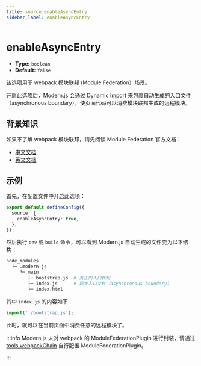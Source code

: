 ```yaml
---
title: source.enableAsyncEntry
sidebar_label: enableAsyncEntry
---
```

# enableAsyncEntry

- **Type:** `boolean`
- **Default:** `false`

该选项用于 webpack 模块联邦 (Module Federation）场景。

开启此选项后，Modern.js 会通过 Dynamic Import 来包裹自动生成的入口文件（asynchronous boundary），使页面代码可以消费模块联邦生成的远程模块。

## 背景知识

如果不了解 webpack 模块联邦，请先阅读 Module Federation 官方文档：

- [中文文档](https://webpack.docschina.org/concepts/module-federation/)
- [英文文档](https://webpack.js.org/concepts/module-federation)

## 示例

首先，在配置文件中开启此选项：

```ts title="modern.config.ts"
export default defineConfig({
  source: {
    enableAsyncEntry: true,
  },
});
```

然后执行 `dev` 或 `build` 命令，可以看到 Modern.js 自动生成的文件变为以下结构：

```bash
node_modules
  └─ .modern-js
     └─ main
        ├─ bootstrap.js  # 真正的入口代码
        ├─ index.js      # 异步入口文件（asynchronous boundary）
        └─ index.html
```

其中 `index.js` 的内容如下：

```js
import('./bootstrap.js');
```

此时，就可以在当前页面中消费任意的远程模块了。

:::info
Modern.js 未对 webpack 的 ModuleFederationPlugin 进行封装，请通过 [tools.webpackChain](/configure/app/tools/webpack-chain) 自行配置 ModuleFederationPlugin。

:::
